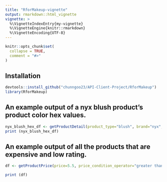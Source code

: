 ```yaml
---
title: "RforMakeup-vignette"
output: rmarkdown::html_vignette
vignette: >
  %\VignetteIndexEntry{my-vignette}
  %\VignetteEngine{knitr::rmarkdown}
  %\VignetteEncoding{UTF-8}
---
```


```r
knitr::opts_chunk$set(
  collapse = TRUE,
  comment = "#>"
)
```

## Installation
```r
devtools::install_github("chunngoo23/API-Client-Project/RforMakeup")
library(RforMakeup)
```


## An example output of a nyx blush product's product color hex values.
```r
nyx_blush_hex_df <- getProductDetail(product_type="blush", brand="nyx", items=c( 'name', 'brand', 'product_type', 'product_colors_hexvalues'))
print (nyx_blush_hex_df)
```



## An example output of all the products that are expensive and low rating.
```r
df <- getProductPrice(price=5.5, price_condition_operator="greater than", rating=3, rating_condition_operator="less than")

print (df)

```

